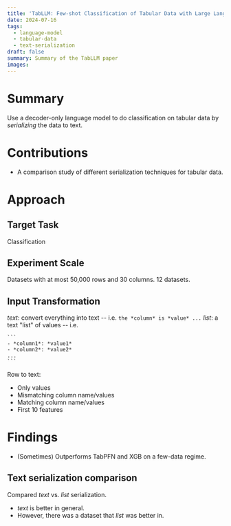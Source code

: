 ```yaml
---
title: 'TabLLM: Few-shot Classification of Tabular Data with Large Language Models'
date: 2024-07-16
tags:
  - language-model
  - tabular-data
  - text-serialization
draft: false
summary: Summary of the TabLLM paper
images:
---
```


# Summary

Use a decoder-only language model to do classification on tabular data by _serializing_ the data to text.

# Contributions

- A comparison study of different serialization techniques for tabular data.

# Approach

## Target Task

Classification

## Experiment Scale

Datasets with at most 50,000 rows and 30 columns.
12 datasets.

## Input Transformation

_text_: convert everything into text -- i.e. `the *column* is *value* ...`
_list_: a text "list" of values -- i.e.

    ```
    - *column1*: *value1*
    - *column2*: *value2*
    ...
    ```

Row to text:

- Only values
- Mismatching column name/values
- Matching column name/values
- First 10 features

# Findings

- (Sometimes) Outperforms TabPFN and XGB on a few-data regime.

## Text serialization comparison

Compared _text_ vs. _list_ serialization.

- _text_ is better in general.
- However, there was a dataset that _list_ was better in.
